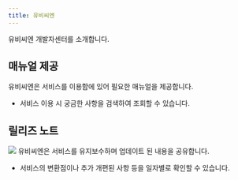 ```yaml
---
title: 유비씨엔
---
```


유비씨엔 개발자센터를 소개합니다.


## 매뉴얼 제공

유비씨엔은 서비스를 이용함에 있어 필요한 매뉴얼을 제공합니다.

- 서비스 이용 시 궁금한 사항을 검색하여 조회할 수 있습니다.

## 릴리즈 노트
![](<https://ubcn-system.github.io/developers.ubcn.io/assets/banner_1920x700.png>)
유비씨엔은 서비스를 유지보수하며 업데이트 된 내용을 공유합니다.

- 서비스의 변환점이나 추가 개편된 사항 등을 일자별로 확인할 수 있습니다.

